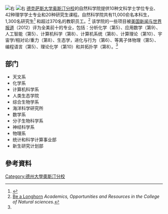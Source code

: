 [[File:University_of_Texas_at_Austin_campus_(night_view).jpg|右]]
[[File:Norman_Hackerman_Building.jpg|右]]
[[德克萨斯大学奥斯汀分校|德克萨斯大学奥斯汀分校]]的自然科学院提供10种文科学士学位专业、42种理学学士专业和20种研究生课程。自然科学院共有11,000俞名本科生，1,300名研究生<ref name="#1">{{Cite web |url=http://cns.utexas.edu/about/facts |title=Facts & Rankings, College of Natural Sciences |accessdate=2016-04-23 |archive-date=2013-09-04 |archive-url=https://web.archive.org/web/20130904022839/http://cns.utexas.edu/about/facts |dead-url=no }}</ref> 和超过370名的教职员工。<ref>[http://bealonghorn.utexas.edu/whyut/academics/naturalsciences/index.html Be a Longhorn] {{Wayback|url=http://bealonghorn.utexas.edu/whyut/academics/naturalsciences/index.html |date=20060902120229 }} {{Cite web |url=http://bealonghorn.utexas.edu//whyut/academics/naturalsciences/index.html |title=存档副本 |access-date=2017-12-28 |archive-url=https://web.archive.org/web/20060902120229/http://bealonghorn.utexas.edu//whyut/academics/naturalsciences/index.html |archive-date=2006-09-02 |dead-url=no }} ''Academics, Opportunities and Resources in the College of Natural sciences.''</ref> 该学院的一些项目被[[美国新闻与世界报道|美国新闻与世界报道]]（2012）评为全美前十的专业，包括：分析化学（第5）、应用数学（第9）、人工智能（第5）、计算机科学（第8）、计算机系统（第8）、计算理论（第10）、宇宙学/相对论/重力（第8）、生态学，进化与行为（第6）、等离子体物理（第5）、编程语言（第5）、理论化学（第10）和并拓扑学（第8）。<ref name="#1"/>

== 部门 ==
* 天文系
* 化学系
* 计算机科学系
* 人类生态学院
* 综合生物学系
* 海洋科学研究所
* 数学系
* 分子生物科学系
* 神经科学系
* 物理系
* 统计和科学计算事业部
* 新生研究计划部

== 參考資料 ==
{{Reflist}}

{{德克萨斯大学奥斯汀分校}}

[[Category:德州大學奧斯汀分校|Category:德州大學奧斯汀分校]]